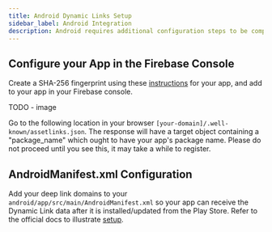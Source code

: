 ```yaml
---
title: Android Dynamic Links Setup
sidebar_label: Android Integration
description: Android requires additional configuration steps to be completed before you can receive dynamic links.
---
```


## Configure your App in the Firebase Console

Create a SHA-256 fingerprint using these [instructions](https://developers.google.com/android/guides/client-auth) for your app,
and add to your app in your Firebase console.

TODO - image

Go to the following location in your browser `[your-domain]/.well-known/assetlinks.json`. The response will have a target object
containing a "package_name" which ought to have your app's package name. Please do not proceed until you see this, it may take a while to register.

## AndroidManifest.xml Configuration

Add your deep link domains to your `android/app/src/main/AndroidManifest.xml` so your app can receive the Dynamic Link data after it is installed/updated
from the Play Store.  Refer to the official docs to illustrate [setup](https://firebase.google.com/docs/dynamic-links/android/receive#add-an-intent-filter-for-deep-links).

